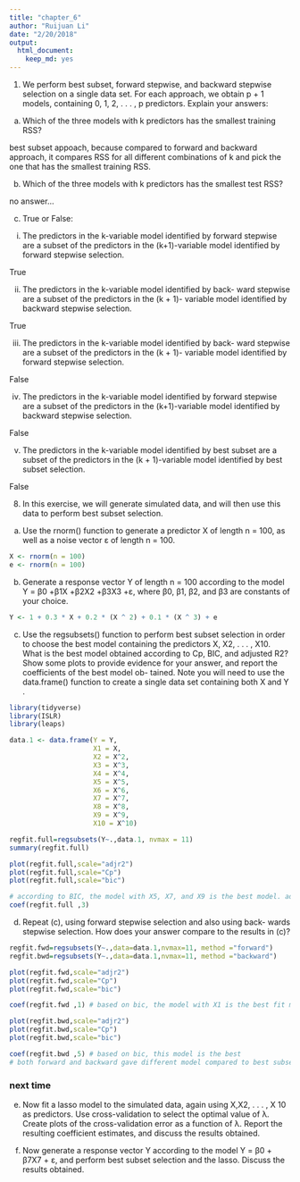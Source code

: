 ```yaml
---
title: "chapter_6"
author: "Ruijuan Li"
date: "2/20/2018"
output: 
  html_document: 
    keep_md: yes 
---
```


1. We perform best subset, forward stepwise, and backward stepwise selection on a single data set. For each approach, we obtain p + 1 models, containing 0, 1, 2, . . . , p predictors. Explain your answers:

(a) Which of the three models with k predictors has the smallest training RSS?

best subset appoach, because compared to forward and backward approach, it compares RSS for all different combinations of k and pick the one that has the smallest training RSS. 

(b) Which of the three models with k predictors has the smallest test RSS?

no answer... 
 
(c) True or False:

i. The predictors in the k-variable model identified by forward stepwise are a subset of the predictors in the (k+1)-variable model identified by forward stepwise selection.

True  

ii. The predictors in the k-variable model identified by back- ward stepwise are a subset of the predictors in the (k + 1)- variable model identified by backward stepwise selection.

True  

iii. The predictors in the k-variable model identified by back- ward stepwise are a subset of the predictors in the (k + 1)- variable model identified by forward stepwise selection.

False 

iv. The predictors in the k-variable model identified by forward stepwise are a subset of the predictors in the (k+1)-variable model identified by backward stepwise selection.

False 

v. The predictors in the k-variable model identified by best subset are a subset of the predictors in the (k + 1)-variable model identified by best subset selection.

False 

8. In this exercise, we will generate simulated data, and will then use this data to perform best subset selection.

(a) Use the rnorm() function to generate a predictor X of length n = 100, as well as a noise vector ε of length n = 100.

```r
X <- rnorm(n = 100)
e <- rnorm(n = 100)
```

(b) Generate a response vector Y of length n = 100 according to the model
Y = β0 +β1X +β2X2 +β3X3 +ε, where β0, β1, β2, and β3 are constants of your choice.

```r
Y <- 1 + 0.3 * X + 0.2 * (X ^ 2) + 0.1 * (X ^ 3) + e
```

(c) Use the regsubsets() function to perform best subset selection in order to choose the best model containing the predictors X, X2, . . . , X10. What is the best model obtained according to Cp, BIC, and adjusted R2? Show some plots to provide evidence for your answer, and report the coefficients of the best model ob- tained. Note you will need to use the data.frame() function to create a single data set containing both X and Y .

```r
library(tidyverse)
library(ISLR) 
library(leaps)

data.1 <- data.frame(Y = Y, 
                     X1 = X, 
                     X2 = X^2,
                     X3 = X^3,
                     X4 = X^4,
                     X5 = X^5,
                     X6 = X^6,
                     X7 = X^7,
                     X8 = X^8, 
                     X9 = X^9, 
                     X10 = X^10) 

regfit.full=regsubsets(Y~.,data.1, nvmax = 11)
summary(regfit.full)

plot(regfit.full,scale="adjr2") 
plot(regfit.full,scale="Cp")
plot(regfit.full,scale="bic")   

# according to BIC, the model with X5, X7, and X9 is the best model. adjusted R square and cp gave different model based on their stats  
coef(regfit.full ,3) 
```

(d) Repeat (c), using forward stepwise selection and also using back- wards stepwise selection. How does your answer compare to the results in (c)?

```r
regfit.fwd=regsubsets(Y~.,data=data.1,nvmax=11, method ="forward")
regfit.bwd=regsubsets(Y~.,data=data.1,nvmax=11, method ="backward") 

plot(regfit.fwd,scale="adjr2")  
plot(regfit.fwd,scale="Cp")
plot(regfit.fwd,scale="bic")   

coef(regfit.fwd ,1) # based on bic, the model with X1 is the best fit model 

plot(regfit.bwd,scale="adjr2") 
plot(regfit.bwd,scale="Cp")
plot(regfit.bwd,scale="bic") 

coef(regfit.bwd ,5) # based on bic, this model is the best 
# both forward and backward gave different model compared to best subset approach. 
```

### next time 
(e) Now fit a lasso model to the simulated data, again using X,X2, . . . , X 10 as predictors. Use cross-validation to select the optimal value of λ. Create plots of the cross-validation error as a function of λ. Report the resulting coefficient estimates, and discuss the results obtained.

(f) Now generate a response vector Y according to the model Y = β0 + β7X7 + ε,
and perform best subset selection and the lasso. Discuss the results obtained. 

